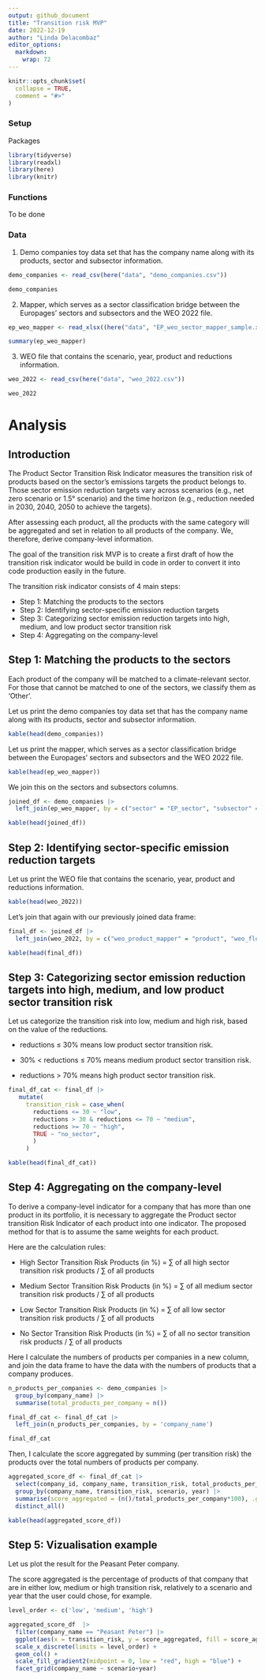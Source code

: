 ```yaml
---
output: github_document
title: "Transition risk MVP"
date: 2022-12-19
author: "Linda Delacombaz"
editor_options: 
  markdown: 
    wrap: 72
---
```


```r
knitr::opts_chunk$set(
  collapse = TRUE,
  comment = "#>"
)
```

### Setup

Packages

```r
library(tidyverse)
library(readxl)
library(here)
library(knitr)
```

### Functions

To be done

### Data

1. Demo companies toy data set that has the company name
along with its products, sector and subsector information.

```r
demo_companies <- read_csv(here("data", "demo_companies.csv"))

demo_companies
```

2. Mapper, which serves as a sector classification bridge
between the Europages' sectors and subsectors and the WEO 2022 file.

```r
ep_weo_mapper <- read_xlsx((here("data", "EP_weo_sector_mapper_sample.xlsx")))

summary(ep_weo_mapper)
```

3. WEO file that contains the scenario, year, product and
reductions information.

```r
weo_2022 <- read_csv(here("data", "weo_2022.csv"))

weo_2022
```

# Analysis

## Introduction

The Product Sector Transition Risk Indicator measures the transition
risk of products based on the sector’s emissions targets the product
belongs to. Those sector emission reduction targets vary across
scenarios (e.g., net zero scenario or 1.5° scenario) and the time
horizon (e.g., reduction needed in 2030, 2040, 2050 to achieve the
targets).

After assessing each product, all the products with the same category
will be aggregated and set in relation to all products of the company.
We, therefore, derive company-level information.

The goal of the transition risk MVP is to create a first draft of how
the transition risk indicator would be build in code in order to convert
it into code production easily in the future.

The transition risk indicator consists of 4 main steps:

-   Step 1: Matching the products to the sectors
-   Step 2: Identifying sector-specific emission reduction targets
-   Step 3: Categorizing sector emission reduction targets into high,
    medium, and low product sector transition risk
-   Step 4: Aggregating on the company-level

## Step 1: Matching the products to the sectors

Each product of the company will be matched to a climate-relevant
sector. For those that cannot be matched to one of the sectors, we
classify them as ‘Other’.

Let us print the demo companies toy data set that has the company name
along with its products, sector and subsector information.

```r
kable(head(demo_companies))
```

Let us print the mapper, which serves as a sector classification bridge
between the Europages' sectors and subsectors and the WEO 2022 file.

```r
kable(head(ep_weo_mapper))
```

We join this on the sectors and subsectors columns.

```r
joined_df <- demo_companies |> 
  left_join(ep_weo_mapper, by = c("sector" = "EP_sector", "subsector" = "EP_subsector"))

kable(head(joined_df))
```

## Step 2: Identifying sector-specific emission reduction targets

Let us print the WEO file that contains the scenario, year, product and
reductions information.

```r
kable(head(weo_2022))
```

Let's join that again with our previously joined data frame:

```r
final_df <- joined_df |> 
  left_join(weo_2022, by = c("weo_product_mapper" = "product", "weo_flow_mapper" = "flow"))

kable(head(final_df))
```

## Step 3: Categorizing sector emission reduction targets into high, medium, and low product sector transition risk

Let us categorize the transition risk into low, medium and high risk,
based on the value of the reductions.

-   reductions ≤ 30% means low product sector transition risk.

-   30% \< reductions ≤ 70% means medium product sector transition risk.

-   reductions \> 70% means high product sector transition risk.

```r
final_df_cat <- final_df |> 
   mutate(
     transition_risk = case_when(
       reductions <= 30 ~ "low",
       reductions > 30 & reductions <= 70 ~ "medium",
       reductions >= 70 ~ "high",
       TRUE ~ "no_sector",
       )
     )

kable(head(final_df_cat))
```

## Step 4: Aggregating on the company-level

To derive a company-level indicator for a company that has more than one
product in its portfolio, it is necessary to aggregate the Product
sector transition Risk Indicator of each product into one indicator. The
proposed method for that is to assume the same weights for each product.

Here are the calculation rules:

-   High Sector Transition Risk Products (in %) = ∑ of all high sector
    transition risk products / ∑ of all products

-   Medium Sector Transition Risk Products (in %) = ∑ of all medium
    sector transition risk products / ∑ of all products

-   Low Sector Transition Risk Products (in %) = ∑ of all low sector
    transition risk products / ∑ of all products

-   No Sector Transition Risk Products (in %) = ∑ of all no sector
    transition risk products / ∑ of all products

Here I calculate the numbers of products per companies in a new column,
and join the data frame to have the data with the numbers of products
that a company produces.

```r
n_products_per_companies <- demo_companies |> 
  group_by(company_name) |>
  summarise(total_products_per_company = n()) 
```

```r
final_df_cat <- final_df_cat |> 
  left_join(n_products_per_companies, by = 'company_name')

final_df_cat
```

Then, I calculate the score aggregated by summing (per transition risk)
the products over the total numbers of products per company.

```r
aggregated_score_df <- final_df_cat |> 
  select(company_id, company_name, transition_risk, total_products_per_company, scenario, year) |> 
  group_by(company_name, transition_risk, scenario, year) |> 
  summarise(score_aggregated = (n()/total_products_per_company*100), .groups = 'keep') |> 
  distinct_all()

kable(head(aggregated_score_df))
```

## Step 5: Vizualisation example

Let us plot the result for the Peasant Peter company.

The score aggregated is the percentage of products of that company that
are in either low, medium or high transition risk, relatively to a
scenario and year that the user could chose, for example.

```r
level_order <- c('low', 'medium', 'high') 

aggregated_score_df  |> 
  filter(company_name == "Peasant Peter") |> 
  ggplot(aes(x = transition_risk, y = score_aggregated, fill = score_aggregated)) +
  scale_x_discrete(limits = level_order) +
  geom_col() +
  scale_fill_gradient2(midpoint = 0, low = "red", high = "blue") +
  facet_grid(company_name ~ scenario+year)
```


